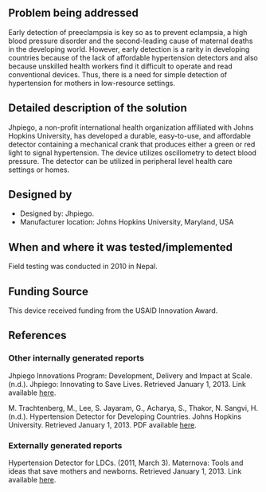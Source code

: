 {{Medical Device
|Health Topic=Maternal mortality 
|Classification=Diagnosis
|Scope=Clinical trial
|Location=Africa, Asia, South America
|Image=Hypertension.jpg
}}
<!-- Please make sure to use the format provided below for consistency between all devices. -->
==Problem being addressed==
Early detection of preeclampsia is key so as to prevent eclampsia, a high blood pressure disorder and the second-leading cause of maternal deaths in the developing world. However, early detection is a rarity in developing countries because of the lack of affordable hypertension detectors and also because unskilled health workers find it difficult to operate and read conventional devices. Thus, there is a need for simple detection of hypertension for mothers in low-resource settings. 

==Detailed description of the solution==
Jhpiego, a non-profit international health organization affiliated with Johns Hopkins University, has developed a durable, easy-to-use, and affordable detector containing a mechanical crank that produces either a green or red light to signal hypertension. The device utilizes oscillometry to detect blood pressure. The detector can be utilized in peripheral level health care settings or homes. 

==Designed by==
*Designed by: Jhpiego.
*Manufacturer location: Johns Hopkins University, Maryland, USA

==When and where it was tested/implemented ==
Field testing was conducted in 2010 in Nepal.

==Funding Source==
This device received funding from the USAID Innovation Award.

==References==
===Other internally generated reports===
Jhpiego Innovations Program: Development, Delivery and Impact at Scale. (n.d.). Jhpiego: Innovating to Save Lives. Retrieved January 1, 2013. Link available [http://www.jhpiego.org/en/content/jhpiego-innovations-program-development-delivery-and-impact-scale here].

M. Trachtenberg, M., Lee, S. Jayaram, G., Acharya, S., Thakor, N. Sangvi, H.  (n.d.). Hypertension Detector for Developing Countries. Johns Hopkins University. Retrieved January 1, 2013. PDF available [https://jscholarship.library.jhu.edu/bitstream/handle/1774.2/34123/BP_paper1.pdf here].

===Externally generated reports===
Hypertension Detector for LDCs. (2011, March 3). Maternova: Tools and ideas that save mothers and newborns. Retrieved January 1, 2013. Link available [http://maternova.net/health-innovations/hypertension-detector-ldcs here].

<!-- Add relevant categories, such as [[Category:HIV]] or [[Category:Malaria]] below this line -->